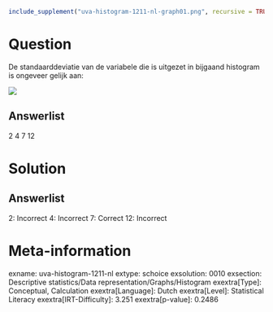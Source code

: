 ```r
include_supplement("uva-histogram-1211-nl-graph01.png", recursive = TRUE)
```

Question
========

De standaarddeviatie van de variabele die is uitgezet in bijgaand
histogram is ongeveer gelijk aan:

![](uva-histogram-1211-nl-graph01.png)

Answerlist
----------

2
4
7
12

Solution
========

Answerlist
----------

2: Incorrect
4: Incorrect
7: Correct
12: Incorrect

Meta-information
================
exname: uva-histogram-1211-nl
extype: schoice
exsolution: 0010
exsection: Descriptive statistics/Data representation/Graphs/Histogram
exextra[Type]: Conceptual, Calculation
exextra[Language]: Dutch
exextra[Level]: Statistical Literacy
exextra[IRT-Difficulty]: 3.251
exextra[p-value]: 0.2486
